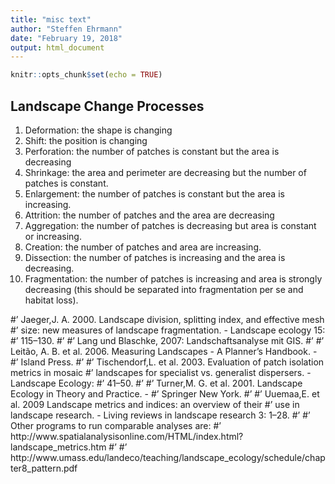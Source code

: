 ```yaml
---
title: "misc text"
author: "Steffen Ehrmann"
date: "February 19, 2018"
output: html_document
---
```


```r
knitr::opts_chunk$set(echo = TRUE)
```

## Landscape Change Processes

  1. Deformation: the shape is changing
  2. Shift: the position is changing
  3. Perforation: the number of patches is constant but the area is decreasing
  4. Shrinkage: the area and perimeter are decreasing but the number of patches is constant.
  5. Enlargement: the number of patches is constant but the area is increasing.
  6. Attrition: the number of patches and the area are decreasing
  7. Aggregation: the number of patches is decreasing but area is constant or increasing.
  8. Creation: the number of patches and area are increasing.
  9. Dissection: the number of patches is increasing and the area is decreasing.
  10. Fragmentation: the number of patches is increasing and area is strongly decreasing (this should be separated into fragmentation per se and habitat loss).

#'   Jaeger,J. A. 2000. Landscape division, splitting index, and effective mesh
#'   size: new measures of landscape fragmentation. - Landscape ecology 15:
#'   115–130.
#'
#'   Lang und Blaschke, 2007: Landschaftsanalyse mit GIS.
#'
#'   Leitão, A. B. et al. 2006. Measuring Landscapes - A Planner’s Handbook. -
#'   Island Press.
#'
#'   Tischendorf,L. et al. 2003. Evaluation of patch isolation metrics in mosaic
#'   landscapes for specialist vs. generalist dispersers. - Landscape Ecology:
#'   41–50.
#'
#'   Turner,M. G. et al. 2001. Landscape Ecology in Theory and Practice. -
#'   Springer New York.
#'
#'   Uuemaa,E. et al. 2009 Landscape metrics and indices: an overview of their
#'   use in landscape research. - Living reviews in landscape research 3: 1–28.
#'
#'   Other programs to run comparable analyses are:
#'   http://www.spatialanalysisonline.com/HTML/index.html?landscape_metrics.htm
#'
#'   http://www.umass.edu/landeco/teaching/landscape_ecology/schedule/chapter8_pattern.pdf
